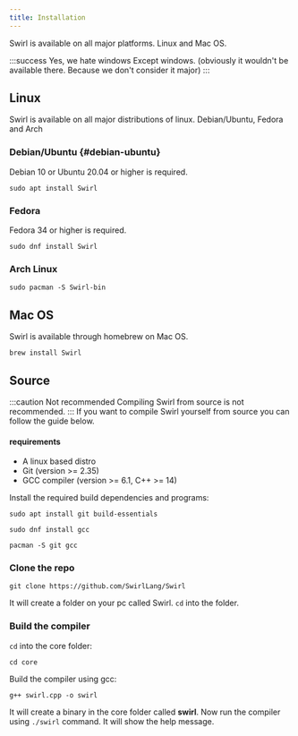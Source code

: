```yaml
---
title: Installation
---
```



Swirl is available on all major platforms. Linux and Mac OS.

:::success Yes, we hate windows
Except windows. (obviously it wouldn't be available there. Because we don't consider it major)
:::

## Linux

Swirl is available on all major distributions of linux. Debian/Ubuntu, Fedora and Arch

### Debian/Ubuntu {#debian-ubuntu}

Debian 10 or Ubuntu 20.04 or higher is required.

```shell
sudo apt install Swirl
```

### Fedora

Fedora 34 or higher is required.

```shell
sudo dnf install Swirl
```

### Arch Linux

```shell
sudo pacman -S Swirl-bin
```

## Mac OS

Swirl is available through homebrew on Mac OS.

```shell
brew install Swirl
```

## Source

:::caution Not recommended
Compiling Swirl from source is not recommended.
:::
If you want to compile Swirl yourself from source you can follow the guide below.

#### requirements

-   A linux based distro
-   Git (version >= 2.35)
-   GCC compiler (version >= 6.1, C++ >= 14)

Install the required build dependencies and programs:

<Tabs>
<TabItem value="ubuntu" label="Ubuntu">

```shell
sudo apt install git build-essentials
```

</TabItem>
<TabItem value="fedora" label="Fedora">

```shell
sudo dnf install gcc
```

</TabItem>
<TabItem value="arch" label="Arch">

```shell
pacman -S git gcc
```

</TabItem>
</Tabs>

### Clone the repo

```shell
git clone https://github.com/SwirlLang/Swirl
```

It will create a folder on your pc called Swirl. `cd` into the folder.

### Build the compiler

`cd` into the core folder:

```shell
cd core
```

Build the compiler using gcc:

```shell
g++ swirl.cpp -o swirl
```

It will create a binary in the core folder called **swirl**.
Now run the compiler using `./swirl` command. It will show the help message.

